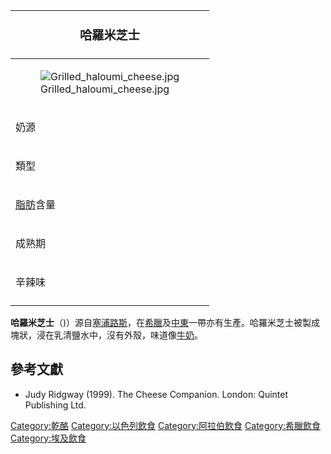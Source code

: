{{noteTA
|G1=Food
}}
{| class="infobox bordered" style="align: right; width: 20em; font-size: 90%; text-align: left; float: right;" cellpadding="3"
|-
! colspan=2 bgcolor="#FFCCAA" style="font-size: 120%; text-align: center;" |'''哈羅米芝士'''
|-----
|colspan=2|[[File:Grilled_haloumi_cheese.jpg|center]]
|-----
| 奶源|| [[牝羊|牝羊]]奶、[[山羊|山羊]]奶和[[牛奶|牛奶]]
|-----
| 類型 ||半軟質，但會隨時間變硬
|-----
| [[脂肪|脂肪]]含量 || 40%
|-----
| 成熟期 || 多天
|-----
| 辛辣味 ||溫和
|-
|}

'''哈羅米芝士'''（{{lang-el|χαλλούμι}})）源自[[塞浦路斯|塞浦路斯]]，在[[希臘|希臘]]及[[中東|中東]]一帶亦有生產。哈羅米芝士被製成塊狀，浸在乳清鹽水中，沒有外殼，味道像[[牛奶|牛奶]]。

== 參考文獻 ==
* Judy Ridgway (1999). The Cheese Companion. London: Quintet Publishing Ltd.
{{Commons category|Haloumi|哈羅米芝士}}

{{土耳其飲食}}
[[Category:乾酪|Category:乾酪]]
[[Category:以色列飲食|Category:以色列飲食]]
[[Category:阿拉伯飲食|Category:阿拉伯飲食]]
[[Category:希臘飲食|Category:希臘飲食]]
[[Category:埃及飲食|Category:埃及飲食]]